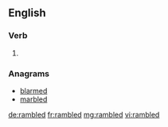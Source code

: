 ==English==

===Verb===
{{head|en|verb form}}

# {{en-past of|ramble}}

===Anagrams===
* [[blarmed#English|blarmed]]
* [[marbled#English|marbled]]

[[de:rambled]]
[[fr:rambled]]
[[mg:rambled]]
[[vi:rambled]]